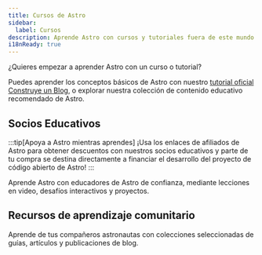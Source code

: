 ```yaml
---
title: Cursos de Astro
sidebar:
  label: Cursos
description: Aprende Astro con cursos y tutoriales fuera de este mundo.
i18nReady: true
---
```


¿Quieres empezar a aprender Astro con un curso o tutorial?

Puedes aprender los conceptos básicos de Astro con nuestro [tutorial oficial Construye un Blog](/en/tutorial/0-introduction/), o explorar nuestra colección de contenido educativo recomendado de Astro.

## Socios Educativos

:::tip[Apoya a Astro mientras aprendes]
¡Usa los enlaces de afiliados de Astro para obtener descuentos con nuestros socios educativos y parte de tu compra se destina directamente a financiar el desarrollo del proyecto de código abierto de Astro!
:::

Aprende Astro con educadores de Astro de confianza, mediante lecciones en video, desafíos interactivos y proyectos.

<LinkCard
  title="Learn Astro with Coding in Public"
  href="https://learnastro.dev/?code=ASTRO_PROMO"
  description="Un curso interactivo premium con más de 150 lecciones en video que te enseña cómo usar las herramientas y funciones integradas de Astro."
/>

<LinkCard
  title="Learn Astro with James Q Quick"
  href="https://scrimba.com/intro-to-astro-c00ar0fi5u?via=astro"
  description="Construye tu primer sitio en Astro con 35 lecciones interactivas de Scrimba, con video y IDE integrados en una única plataforma de aprendizaje."
/>

## Recursos de aprendizaje comunitario

Aprende de tus compañeros astronautas con colecciones seleccionadas de guías, artículos y publicaciones de blog.

<CardGrid>
<LinkCard
  title="Astro Tips"
  href="https://astro-tips.dev/"
  description="Recetas, tutoriales y consejos rápidos avanzados, inusuales, experimentales y escritos por la comunidad."
/>

<LinkCard
  title="Astro Support Squid"
  href="https://get.supportsquid.ink/"
  description="Un foro de soporte abierto y público de Astro y una base de conocimiento fuera del Discord de Astro."
/>
</CardGrid>


